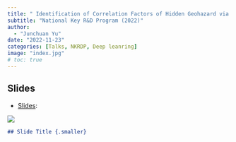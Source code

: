 ```yaml
---
title: " Identification of Correlation Factors of Hidden Geohazard via Deep Learning "
subtitle: "National Key R&D Program (2022)"
author: 
  - "Junchuan Yu"
date: "2022-11-23"
categories: [Talks, NKRDP, Deep leanring]
image: "index.jpg"
# toc: true
---
```


<!-- -   Event: [rstudio::conf(2022)](https://www.rstudio.com/conference/2022/schedule/)

-   [Talk video](https://www.rstudio.com/conference/2022/talks/making-awesome-automations-github-actions/) -->
<!-- 

-   [Slides](https://yujc.quarto.pub/slide-221123/#/section/)

## Complementary materials

-   [Blog post: How important is GitHub Actions to RStudio/Posit? Code for a plot in my talk!](https://beamilz.com/posts/series-gha/2022-07-28-github-actions-rstudio/en/)

-   [Blog post: Introduction to GitHub Actions to R users](https://beamilz.com/posts/series-gha/2022-series-gha-1-what-is/en/)

-   [Blog post: Monitoring quarto-dev repositories: Creating a workflow with GitHub Actions for R users](https://beamilz.com/posts/series-gha/2022-series-gha-2-creating-your-first-action/en/)

-   [GitHub repository: awesome-gha - Awesome GitHub Actions for R](https://github.com/beatrizmilz/awesome-gha)
 -->

## Slides

-   [Slides](https://yujc.quarto.pub/slide-221123/#/section/):

[![](index.jpg){fig-align="center"}](https://yujc.quarto.pub/slide-221123/#/section/)


<!-- ``` {.markdown code-preview="./slide/_slide-221123.qmd"} -->
  ``` .markdown
  ## Slide Title {.smaller}
  ```